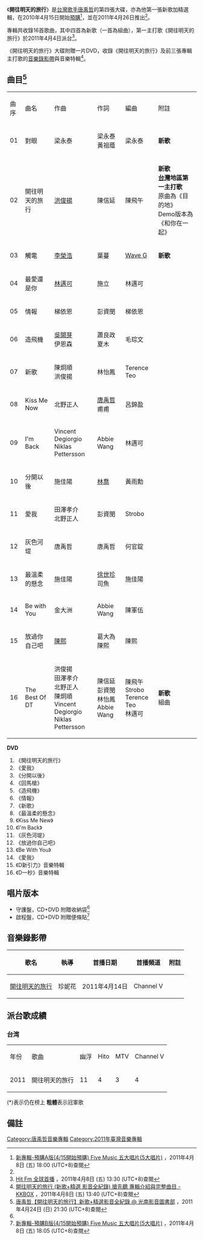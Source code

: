 {{Expand |time=2011-04-30T10:58:27+00:00 }} 

{{Album infobox | <!-- See Wikipedia:WikiProject_Albums -->
|  Name        = 開往明天的旅行
|  Type        = [[精選輯|精選輯]]
|  Artist      = [[唐禹哲|唐禹哲]]
|  Cover       = 唐禹哲 開往明天的旅行.jpg
|  Released    = 2011年4月26日
|  Recorded    = 2011年
|  Genre       = [[國語流行音樂|國語流行音樂]]
|  Length      = 1小時1分43秒
|  Label       = [[Avex|Avex]]
|  Number      = 
|  Producer    = [[梁永泰|梁永泰]]（1的音樂監製）<br>[[小鋒|小鋒]]（2的音樂監製）<br>[[朱敬然|朱敬然]]（3的音樂監製）
|  Last album  = [[D1秒|D1秒]] <br />（2010年）
|  This album  = 開往明天的旅行<br />（2011年）
|  Next album  = 
{{Extra album cover 2
| Upper caption = 其他封面
| Type          = 精選輯
| Cover         = 唐禹哲 開往明天的旅行(守護盤).jpg
| Lower caption = 守護盤封面}}
}}

《'''開往明天的旅行'''》是[[台灣|台灣]][[歌手|歌手]][[唐禹哲|唐禹哲]]的第四張大碟，亦為他第一張新歌加精選輯，在2010年4月15日開始[[預購|預購]]<ref name="5music">[http://www.5music.com.tw/CDList-C.asp?cdno=432415678628 新專輯-預購A版(4/15開始預購) Five Music 五大唱片(5大唱片)] {{Wayback|url=http://www.5music.com.tw/CDList-C.asp?cdno=432415678628 |date=20160307091940 }}，2011年4月8日 (五) 18:00 (UTC+8)查閱{{zh-hant}}</ref>，並在2011年4月26日推出<ref name="5music" />。

專輯共收錄16首歌曲，其中四首為新歌（一首為組曲），第一主打歌《開往明天的旅行》於2011年4月4日派台<ref>[http://www.hitoradio.com/videomusic/2b_1.php Hit Fm 全球首播] {{Wayback|url=http://www.hitoradio.com/videomusic/2b_1.php |date=20110717144503 }}，2011年4月8日 (五) 13:30 (UTC+8)查閱{{zh-hant}}</ref>。

《開往明天的旅行》大碟附贈一片DVD，收錄《開往明天的旅行》及前三張專輯主打歌的[[音樂錄影帶|音樂錄影帶]]與音樂特輯<ref>[http://tw.kkbox.com/album/5rkcQxr72.xFM-90FhQD008l-index.html 開往明天的旅行 (新歌+精選 影音全紀錄) 搶先聽 專輯介紹與完整曲目 - KKBOX] {{Wayback|url=http://tw.kkbox.com/album/5rkcQxr72.xFM-90FhQD008l-index.html |date=20110414152616 }}，2011年4月8日 (五) 13:40 (UTC+8)查閱{{zh-hant}}</ref>。

==曲目<ref>[http://kuangnan4649.pixnet.net/blog/post/33778104 唐禹哲【開往明天的旅行】新歌+精選影音全紀錄 @ 光南影音圖書部] {{webarchive|url=https://web.archive.org/web/20110501022257/http://kuangnan4649.pixnet.net/blog/post/33778104 |date=2011-05-01 }}，2011年4月24日 (日) 21:30 (UTC+8)查閱{{zh-hant}}</ref>==
{| class="wikitable"
|-style="color:darkgreen; font-weight:bold"
| 曲序
| 曲名
| 作曲
| 作詞
| 編曲
| 附註
|-
| 01 || 對眼 || 梁永泰 || 梁永泰<br>黃祖蔭 || 梁永泰 || '''新歌'''
|-
| 02 || 開往明天的旅行 || [[洪俊揚|洪俊揚]] || 陳信延 || 陳飛午 || '''新歌'''<br>'''[[台灣|台灣]]地區第一主打歌'''<br>原曲為《目的地》<br>Demo版本為《和你在一起》
|-
| 03 || 觸電 || [[李榮浩|李榮浩]] || 葉蔓 || [[Wave_G|Wave G]] || '''新歌'''
|-
| 04 || 最愛還是你 || [[林邁可|林邁可]] || 施立 || 林邁可 || 
|-
| 05 || 情報 || 梯依恩 || 彭資閔 || 梯依恩 || 
|-
| 06 || 造飛機 || [[吳開芽|吳開芽]]<br>伊恩森 || 蕭良政<br>夏木 || 毛琮文 ||
|-
| 07 || 新歌 || 陳炯順<br>洪俊揚 || 林怡鳳 || Terence Teo ||
|-
| 08 || Kiss Me Now || 北野正人 || [[唐禹哲|唐禹哲]]<br>甫甫 || 呂錦盈 ||
|-
| 09 || I'm Back || Vincent Degiorgio<br>Niklas Pettersson || Abbie Wang || 林邁可 ||
|-
| 10 || 分開以後 || 施佳陽 || [[林喬|林喬]] || 黃雨勳 ||
|-
| 11 || 愛我 || 田澤孝介<br>北野正人 || 彭資閔 || Strobo ||
|-
| 12 || 灰色河堤 || 唐禹哲 || 唐禹哲 || 何官錠 || 
|-
| 13 || 最溫柔的懸念 || 施佳陽 || [[徐世珍|徐世珍]]<br>司魚 || 施佳陽 || 
|-
| 14 || Be with You || 金大洲 || Abbie Wang || 陳軍伍 || 
|-
| 15 || 放過你自己吧 || [[陳熙|陳熙]] || 葛大為<br>陳熙 || 陳熙 ||
|-
| 16 || The Best Of DT || 洪俊揚<br>田澤孝介<br>北野正人<br>陳炯順<br>Vincent Degiorgio<br>Niklas Pettersson || 陳信延<br>彭資閔<br>林怡鳳<br>Abbie Wang || 陳飛午<br>Strobo<br>Terence Teo<br>林邁可 || '''新歌'''<br>組曲
|}

'''DVD'''
# 《開往明天的旅行》
# 《愛我》
# 《分開以後》
# 《回馬槍》
# 《造飛機》
# 《情報》
# 《新歌》
# 《最溫柔的懸念》
# 《Kiss Me New》
# 《I'm Back》
# 《灰色河堤》
# 《放過你自己吧》
# 《Be With You》
# 《愛我》
# 《D新引力》音樂特輯
# 《D一秒》音樂特輯

== 唱片版本 ==
*守護盤，CD+DVD 附贈收納袋<ref name="5music" />
*啟程盤，CD+DVD 附贈便條貼<ref>[http://www.5music.com.tw/CDList-C.asp?cdno=432415678629 新專輯-預購B版(4/15開始預購) Five Music 五大唱片(5大唱片)] {{Wayback|url=http://www.5music.com.tw/CDList-C.asp?cdno=432415678629 |date=20180517223635 }}，2011年4月8日 (五) 18:05 (UTC+8)查閱{{zh-hant}}</ref>

==音樂錄影帶==
{| class="wikitable"
! 歌名 !! 執導 !! 首播日期 !! 首播頻道 !! 附註 
|-
|[http://www.youtube.com/watch?v=ljE7CV91z6o 開往明天的旅行] {{Wayback|url=http://www.youtube.com/watch?v=ljE7CV91z6o |date=20160307010718 }}||珍妮花||2011年4月14日||Channel V||
|}

==派台歌成績==
===台湾===
{| class="wikitable"
|- 
| 年份 || 歌曲 ||幽浮||Hito||MTV||Channel V
|-
| 2011 || 開往明天的旅行 || 11 || 4 || 3 || 4
|}

(*)表示仍在榜上
'''粗體'''表示冠軍歌

== 備註 ==
<div class="references-small">
<references></references>
</div>

[[Category:唐禹哲音樂專輯|Category:唐禹哲音樂專輯]]
[[Category:2011年臺灣音樂專輯|Category:2011年臺灣音樂專輯]]